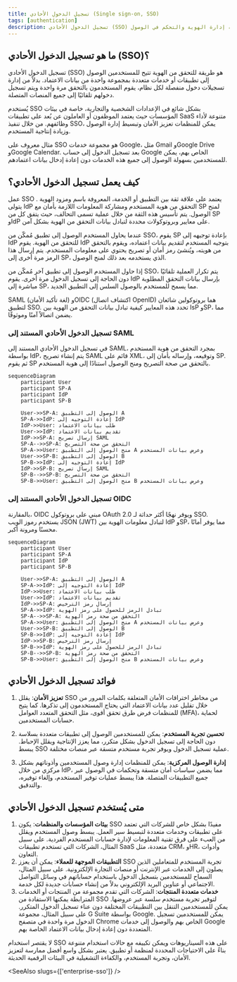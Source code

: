 ```yaml
---
title: تسجيل الدخول الأحادي (Single sign-on, SSO)
tags: [authentication]
description: تسجيل الدخول الأحادي (SSO) هو طريقة للتحقق من الهوية تتيح للمستخدمين الوصول إلى أنظمة متعددة بمجموعة واحدة من بيانات الاعتماد. كعنصر أساسي في أنظمة إدارة الهوية والتحكم في الوصول (IAM)، يُستخدم SSO بشكل واسع في التطبيقات والخدمات السحابية الحديثة، مما يبسط وصول المستخدم ويعزز الأمان.
---
```


## ما هو تسجيل الدخول الأحادي (SSO)؟

تسجيل الدخول الأحادي (SSO) هو طريقة للتحقق من الهوية تتيح للمستخدمين الوصول إلى تطبيقات أو خدمات متعددة بمجموعة واحدة من بيانات الاعتماد. بدلاً من إدارة تسجيلات دخول منفصلة لكل نظام، يقوم المستخدمون بالتحقق مرة واحدة ويتم تسجيل دخولهم تلقائيًا إلى جميع المنصات المتصلة.

يُستخدم SSO بشكل شائع في الإعدادات الشخصية والتجارية، خاصة في بيئات المؤسسات حيث يعتمد الموظفون أو العاملون عن بُعد على تطبيقات SaaS متنوعة لأداء وظائفهم. من خلال تنفيذ SSO، يمكن للمنظمات تعزيز الأمان وتبسيط إدارة الوصول وزيادة إنتاجية المستخدم.

مثال معروف على SSO هو مجموعة خدمات Google، مثل Gmail وGoogle Drive وGoogle Calendar. بعد تسجيل الدخول إلى حساب Google الخاص بهم، يمكن للمستخدمين بسهولة الوصول إلى جميع هذه الخدمات دون إعادة إدخال بيانات اعتمادهم.

## كيف يعمل تسجيل الدخول الأحادي؟

عمل SSO يعتمد على علاقة ثقة بين التطبيق أو الخدمة، المعروفة باسم <Ref slug="service-provider" /> ومزود الهوية <Ref slug="identity-provider" />. يتولى IdP التحقق من هوية المستخدم ومشاركة المعلومات اللازمة بأمان مع SP لمنح الوصول. يتم تأسيس هذه الثقة من خلال عملية تسمى التحالف، حيث يتفق كل من SP وIdP على معايير وبروتوكولات محددة لتبادل بيانات التحقق من الهوية بشكل آمن.

عندما يحاول المستخدم الوصول إلى تطبيق مُمكّن من SSO، يقوم SP بإعادة توجيهه إلى IdP للتحقق من الهوية. يقوم IdP بتوجيه المستخدم لتقديم بيانات اعتماده، ويقوم بالتحقق من هويته، ويُنشئ رمز أمان أو تصريح يحتوي على معلومات المستخدم. يتم إرسال هذا الرمز مرة أخرى إلى SP، الذي يستخدمه بعد ذلك لمنح الوصول.

إذا حاول المستخدم الوصول إلى تطبيق آخر مُمكّن من SSO، يتم تكرار العملية تلقائيًا دون الحاجة إلى تسجيل الدخول مرة أخرى. يقوم IdP بإرسال بيانات التحقق المطلوبة مباشرة إلى SP، مما يسمح للمستخدم بالوصول السلس إلى التطبيق الجديد.

SAML (لغة تأكيد الأمان) وOIDC (اكتشاف اتصال OpenID) هما بروتوكولين شائعان لتطبيق SSO. تحدد هذه المعايير كيفية تبادل بيانات التحقق من الهوية بين IsP وSP، مما يضمن اتصالاً آمنًا وموثوقًا.

### تسجيل الدخول الأحادي المستند إلى SAML

في تسجيل الدخول الأحادي المستند إلى SAML، بمجرد التحقق من هوية المستخدم بواسطة IdP، يتم إنشاء تصريح SAML قائم على XML، وتوقيعه، وإرساله بأمان إلى SP. ثم يقوم SP بالتحقق من صحة التصريح ومنح الوصول استنادًا إلى هوية المستخدم.

```mermaid
sequenceDiagram
    participant User
    participant SP-A
    participant IdP
    participant SP-B

    User->>SP-A: الوصول إلى التطبيق A
    SP-A->>IdP: إعادة التوجيه إلى IdP
    IdP->>User: طلب بيانات الاعتماد
    User->>IdP: تقديم بيانات الاعتماد
    IdP->>SP-A: إرسال تصريح SAML
    SP-A-->>SP-A: التحقق من صحة التصريح
    SP-A->>User: منح الوصول إلى التطبيق A وعرض بيانات المستخدم
    User->>SP-B: الوصول إلى التطبيق B
    SP-B->>IdP: إعادة التوجيه إلى IdP
    IdP->>SP-B: إرسال تصريح SAML
    SP-B-->>SP-B: التحقق من صحة التصريح
    SP-B->>User: منح الوصول إلى التطبيق B وعرض بيانات المستخدم
```

### تسجيل الدخول الأحادي المستند إلى OIDC

بالمقارنة، OIDC مبني على بروتوكول OAuth 2.0 ويوفر نهجًا أكثر حداثة لـ SSO. يستخدم رموز الويب JSON (JWT) لتبادل معلومات الهوية بين IdP وSP، مما يوفر أمانًا محسنًا ومرونة أكبر.

```mermaid
sequenceDiagram
    participant User
    participant SP-A
    participant IdP
    participant SP-B

    User->>SP-A: الوصول إلى التطبيق A
    SP-A->>IdP: إعادة التوجيه إلى IdP
    IdP->>User: طلب بيانات الاعتماد
    User->>IdP: تقديم بيانات الاعتماد
    IdP->>SP-A: إرسال رمز الترخيص
    SP-A->>IdP: تبادل الرمز للحصول على رمز الهوية
    SP-A-->>SP-A: التحقق من صحة رمز الهوية
    SP-A->>User: منح الوصول إلى التطبيق A وعرض بيانات المستخدم
    User->>SP-B: الوصول إلى التطبيق B
    SP-B->>IdP: إعادة التوجيه إلى IdP
    IdP->>SP-B: إرسال رمز الترخيص
    SP-B->>IdP: تبادل الرمز للحصول على رمز الهوية
    SP-B-->>SP-B: التحقق من صحة رمز الهوية
    SP-B->>User: منح الوصول إلى التطبيق B وعرض بيانات المستخدم
```

## فوائد تسجيل الدخول الأحادي

1. **تعزيز الأمان**: يقلل SSO من مخاطر اختراقات الأمان المتعلقة بكلمات المرور من خلال تقليل عدد بيانات الاعتماد التي يحتاج المستخدمون إلى تذكرها. كما يتيح للمنظمات فرض طرق تحقق أقوى، مثل التحقق المتعدد العوامل (MFA)، لحماية حسابات المستخدمين.

2. **تحسين تجربة المستخدم**: يمكن للمستخدمين الوصول إلى تطبيقات متعددة بسلاسة دون الحاجة إلى تسجيل الدخول بشكل متكرر، مما يعزز الإنتاجية ويقلل الإحباط. يبسط SSO عملية تسجيل الدخول ويوفر تجربة مستخدم متسقة عبر منصات مختلفة.

3. **إدارة الوصول المركزية**: يمكن للمنظمات إدارة وصول المستخدمين وأذوناتهم بشكل مركزي من خلال IdP، مما يضمن سياسات أمان متسقة وتحكمات في الوصول عبر جميع التطبيقات المتصلة. هذا يبسط عمليات توفير المستخدم، وإلغاء توفيره، والتدقيق.

## متى يُستخدم تسجيل الدخول الأحادي 

1. **بيئات المؤسسات والمنظمات**: يكون SSO مفيدًا بشكل خاص للشركات التي تعتمد على تطبيقات وخدمات متعددة لتبسيط سير العمل. يبسط وصول المستخدم ويقلل من العبء على فرق تقنية المعلومات لإدارة حسابات المستخدم الفردية. على سبيل المثال، الشركات التي تستخدم تطبيقات SaaS متعددة، مثل CRM، وHR، وأدوات التعاون.
2. **التطبيقات الموجهة للعملاء**: يمكن أن يعزز SSO تجربة المستخدم للمتعاملين الذين يصلون إلى الخدمات عبر الإنترنت أو منصات التجارة الإلكترونية. على سبيل المثال، السماح للمستخدمين بتسجيل الدخول باستخدام حساباتهم في وسائل التواصل الاجتماعي أو عناوين البريد الإلكتروني بدلاً من إنشاء حسابات جديدة لكل خدمة.
3. **خدمات متعددة المنتجات**: الشركات التي تقدم مجموعة من المنتجات أو الخدمات المترابطة يمكنها الاستفادة من SSO لتوفير تجربة مستخدم سلسة عبر عروضها. يمكن للمستخدمين التنقل بين التطبيقات المختلفة دون عناء تسجيل الدخول المتكرر. على سبيل المثال، مجموعة G Suite بواسطة Google. يمكن للمستخدمين تسجيل الدخول مرة واحدة في متصفح Chrome الخاص بهم والوصول إلى خدمات Google المتعددة دون إعادة إدخال بيانات الاعتماد الخاصة بهم.

لا يقتصر استخدام SSO على هذه السيناريوهات ويمكن تكييفه مع حالات استخدام متنوعة بناءً على الاحتياجات المحددة لمنظمة أو تطبيق. يعتبر بشكل واسع أفضل ممارسة لتعزيز الأمان، وتجربة المستخدم، والكفاءة التشغيلية في البيئات الرقمية الحديثة.

<SeeAlso slugs={['enterprise-sso']} />
